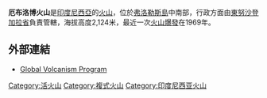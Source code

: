 {{Infobox mountain
| Name = 厄布洛博火山
| photo = 
| photo_caption = 
| Elevation = 2,124米
| elevation_ref = 
| prominence = 
| Location = {{INA}}'''厄布洛博火山'''
| range = 
| Coordinates = {{coord|8|49|S|121|10|E|type:mountain}}
| topo = 
| Type = [[複式火山|複式火山]]
| age = 
| Last eruption = 1969年
| first_ascent = 
| easiest_route = 
}}

'''厄布洛博火山'''是[[印度尼西亞|印度尼西亞]]的[[火山|火山]]，位於[[弗洛勒斯島|弗洛勒斯島]]中南部，行政方面由[[東努沙登加拉省|東努沙登加拉省]]負責管轄，海拔高度2,124米，最近一次[[火山爆發|火山爆發]]在1969年。

==外部連結==
*[http://www.volcano.si.edu/world/volcano.cfm?vnum=0604-10= Global Volcanism Program] {{Wayback|url=http://www.volcano.si.edu/world/volcano.cfm?vnum=0604-10= |date=20201114003810 }}

[[Category:活火山|Category:活火山]]
[[Category:複式火山|Category:複式火山]]
[[Category:印度尼西亚火山|Category:印度尼西亚火山]]

{{Indonesia-stub}}
